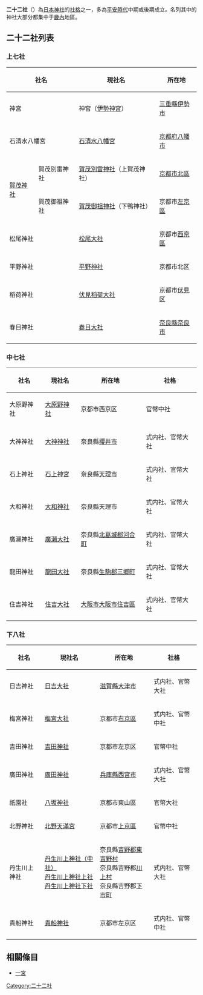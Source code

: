 {{unreferenced|time=2015-07-11T19:57:18+00:00}}
{{神道}}
'''二十二社'''（{{lang-ja|二十二社}}）為[[日本|日本]][[神社|神社]]的[[社格|社格]]之一，多為[[平安時代|平安時代]]中期或後期成立。名列其中的神社大部分都集中于[[畿內_(日本)|畿內]]地區。

==二十二社列表==
===上七社===
{| class="wikitable"
!colspan=2|社名!!現社名!!所在地!!社格
|-
|colspan=2|神宮||神宮（[[伊勢神宮|伊勢神宮]]）||[[三重縣|三重縣]][[伊勢市|伊勢市]]||式内社
|-
|colspan=2|石清水八幡宮||[[石清水八幡宮|石清水八幡宮]]||[[京都府|京都府]][[八幡市|八幡市]]||国史見在社、官幣大社
|-
|rowspan=2|[[賀茂神社|賀茂神社]]||賀茂別雷神社||[[賀茂別雷神社|賀茂別雷神社]]（上賀茂神社）||[[京都市|京都市]][[北區_(京都市)|北區]]||式内社、官幣大社
|-
|賀茂御祖神社||[[賀茂御祖神社|賀茂御祖神社]]（下鴨神社）||京都市[[左京區|左京區]]||式内社、官幣大社
|-
|colspan=2|松尾神社||[[松尾大社|松尾大社]]||京都市[[西京區|西京區]]||式内社、官幣大社
|-
|colspan=2|平野神社||[[平野神社|平野神社]]||京都市北区||式内社、官幣大社
|-
|colspan=2|稻荷神社||[[伏見稻荷大社|伏見稻荷大社]]||京都市[[伏見区|伏見区]]||式内社、官幣大社
|-
|colspan=2|春日神社||[[春日大社|春日大社]]||[[奈良縣|奈良縣]][[奈良市|奈良市]]||式内社、官幣大社
|}

===中七社===
{| class="wikitable"
!社名!!現社名!!所在地!!社格
|-
|大原野神社||[[大原野神社|大原野神社]]||京都市西京区||官幣中社
|-
|大神神社||[[大神神社|大神神社]]||奈良縣[[櫻井市|櫻井市]]||式内社、官幣大社
|-
|石上神社||[[石上神宮|石上神宮]]||奈良縣[[天理市|天理市]]||式内社、官幣大社
|-
|大和神社||[[大和神社|大和神社]]||奈良縣天理市||式内社、官幣大社
|-
|廣瀨神社||[[廣瀨大社|廣瀨大社]]||奈良縣[[北葛城郡|北葛城郡]][[河合町|河合町]]||式内社、官幣大社
|-
|龍田神社||[[龍田大社|龍田大社]]||奈良縣[[生駒郡|生駒郡]][[三鄉町|三鄉町]]||式内社、官幣大社
|-
|住吉神社||[[住吉大社|住吉大社]]||[[大阪市|大阪市]][[大阪市|大阪市]][[住吉區|住吉區]]||式内社、官幣大社
|}

===下八社===
{| class="wikitable"
!社名!!現社名!!所在地!!社格
|-
|日吉神社||[[日吉大社|日吉大社]]||[[滋賀縣|滋賀縣]][[大津市|大津市]]||式内社、官幣大社
|-
|梅宮神社||[[梅宮大社|梅宮大社]]||京都市[[右京區|右京區]]||式内社、官幣中社
|-
|吉田神社||[[吉田神社|吉田神社]]||京都市左京区||官幣中社
|-
|廣田神社||[[廣田神社|廣田神社]]||[[兵庫縣|兵庫縣]][[西宮市|西宮市]]||式内社、官幣大社
|-
|祇園社||[[八坂神社|八坂神社]]||京都市東山區||官幣大社
|-
|北野神社||[[北野天滿宮|北野天滿宮]]||京都市[[上京區|上京區]]||官幣中社
|-
|丹生川上神社||[[丹生川上神社|丹生川上神社（中社）]]<br/>[[丹生川上神社上社|丹生川上神社上社]]<br/>[[丹生川上神社下社|丹生川上神社下社]]||奈良縣[[吉野郡|吉野郡]][[東吉野村|東吉野村]]<br/>奈良縣吉野郡[[川上村_(奈良縣)|川上村]]<br/>奈良縣吉野郡[[下市町|下市町]]||式内社、官幣大社
|-
|貴船神社||[[貴船神社|貴船神社]]||京都市左京区||式内社、官幣中社
|}

==相關條目==
{{commonscat|Twenty-Two_Shrines}}
*[[一宮|一宮]]

[[Category:二十二社|Category:二十二社]]